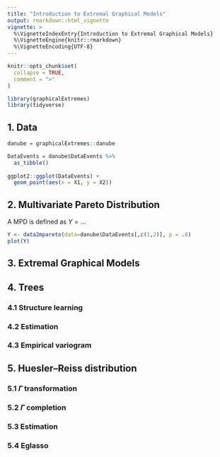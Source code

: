 ```yaml
---
title: "Introduction to Extremal Graphical Models"
output: rmarkdown::html_vignette
vignette: >
  %\VignetteIndexEntry{Introduction to Extremal Graphical Models}
  %\VignetteEngine{knitr::rmarkdown}
  %\VignetteEncoding{UTF-8}
---
```


```r
knitr::opts_chunk$set(
  collapse = TRUE,
  comment = ">"
)
```

```r
library(graphicalExtremes)
library(tidyverse)
```

## 1. Data

```r
danube = graphicalExtremes::danube

DataEvents = danube$DataEvents %>% 
  as_tibble()
  
ggplot2::ggplot(DataEvents) +
  geom_point(aes(x = X1, y = X2))

```



## 2. Multivariate Pareto Distribution

A MPD is defined as $Y=...$

```r
Y <- data2mpareto(data=danube$DataEvents[,c(1,2)], p = .8)
plot(Y)

```


## 3. Extremal Graphical Models
## 4. Trees
### 4.1 Structure learning
### 4.2 Estimation
### 4.3 Empirical variogram
## 5. Huesler--Reiss distribution
### 5.1 $\Gamma$ transformation
### 5.2 $\Gamma$ completion
### 5.3 Estimation
### 5.4 Eglasso
